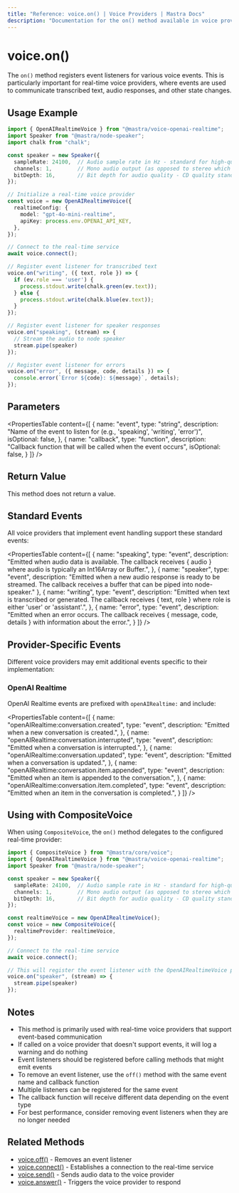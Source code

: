 ```yaml
---
title: "Reference: voice.on() | Voice Providers | Mastra Docs"
description: "Documentation for the on() method available in voice providers, which registers event listeners for voice events."
---
```


# voice.on()

The `on()` method registers event listeners for various voice events. This is particularly important for real-time voice providers, where events are used to communicate transcribed text, audio responses, and other state changes.

## Usage Example

```typescript
import { OpenAIRealtimeVoice } from "@mastra/voice-openai-realtime";
import Speaker from "@mastra/node-speaker";
import chalk from "chalk";

const speaker = new Speaker({
  sampleRate: 24100,  // Audio sample rate in Hz - standard for high-quality audio on MacBook Pro
  channels: 1,        // Mono audio output (as opposed to stereo which would be 2)
  bitDepth: 16,       // Bit depth for audio quality - CD quality standard (16-bit resolution)
});

// Initialize a real-time voice provider
const voice = new OpenAIRealtimeVoice({
  realtimeConfig: {
    model: "gpt-4o-mini-realtime",
    apiKey: process.env.OPENAI_API_KEY,
  },
});

// Connect to the real-time service
await voice.connect();

// Register event listener for transcribed text
voice.on("writing", ({ text, role }) => {
  if (ev.role === 'user') {
    process.stdout.write(chalk.green(ev.text));
  } else {
    process.stdout.write(chalk.blue(ev.text));
  }
});

// Register event listener for speaker responses
voice.on("speaking", (stream) => {
  // Stream the audio to node speaker
  stream.pipe(speaker)
});

// Register event listener for errors
voice.on("error", ({ message, code, details }) => {
  console.error(`Error ${code}: ${message}`, details);
});
```

## Parameters

<PropertiesTable
  content={[
    {
      name: "event",
      type: "string",
      description: "Name of the event to listen for (e.g., 'speaking', 'writing', 'error')",
      isOptional: false,
    },
    {
      name: "callback",
      type: "function",
      description: "Callback function that will be called when the event occurs",
      isOptional: false,
    }
  ]}
/>

## Return Value

This method does not return a value.

## Standard Events

All voice providers that implement event handling support these standard events:

<PropertiesTable
  content={[
    {
      name: "speaking",
      type: "event",
      description: "Emitted when audio data is available. The callback receives { audio } where audio is typically an Int16Array or Buffer.",
    },
    {
      name: "speaker",
      type: "event",
      description: "Emitted when a new audio response is ready to be streamed. The callback receives a buffer that can be piped into node-speaker."
    },
    {
      name: "writing",
      type: "event",
      description: "Emitted when text is transcribed or generated. The callback receives { text, role } where role is either 'user' or 'assistant'.",
    },
    {
      name: "error",
      type: "event",
      description: "Emitted when an error occurs. The callback receives { message, code, details } with information about the error.",
    }
  ]}
/>

## Provider-Specific Events

Different voice providers may emit additional events specific to their implementation:

### OpenAI Realtime

OpenAI Realtime events are prefixed with `openAIRealtime:` and include:

<PropertiesTable
  content={[
    {
      name: "openAIRealtime:conversation.created",
      type: "event",
      description: "Emitted when a new conversation is created.",
    },
    {
      name: "openAIRealtime:conversation.interrupted",
      type: "event",
      description: "Emitted when a conversation is interrupted.",
    },
    {
      name: "openAIRealtime:conversation.updated",
      type: "event",
      description: "Emitted when a conversation is updated.",
    },
    {
      name: "openAIRealtime:conversation.item.appended",
      type: "event",
      description: "Emitted when an item is appended to the conversation.",
    },
    {
      name: "openAIRealtime:conversation.item.completed",
      type: "event",
      description: "Emitted when an item in the conversation is completed.",
    }
  ]}
/>

## Using with CompositeVoice

When using `CompositeVoice`, the `on()` method delegates to the configured real-time provider:

```typescript
import { CompositeVoice } from "@mastra/core/voice";
import { OpenAIRealtimeVoice } from "@mastra/voice-openai-realtime";
import Speaker from "@mastra/node-speaker";

const speaker = new Speaker({
  sampleRate: 24100,  // Audio sample rate in Hz - standard for high-quality audio on MacBook Pro
  channels: 1,        // Mono audio output (as opposed to stereo which would be 2)
  bitDepth: 16,       // Bit depth for audio quality - CD quality standard (16-bit resolution)
});

const realtimeVoice = new OpenAIRealtimeVoice();
const voice = new CompositeVoice({
  realtimeProvider: realtimeVoice,
});

// Connect to the real-time service
await voice.connect();

// This will register the event listener with the OpenAIRealtimeVoice provider
voice.on("speaker", (stream) => {
  stream.pipe(speaker)
});
```

## Notes

- This method is primarily used with real-time voice providers that support event-based communication
- If called on a voice provider that doesn't support events, it will log a warning and do nothing
- Event listeners should be registered before calling methods that might emit events
- To remove an event listener, use the `off()` method with the same event name and callback function
- Multiple listeners can be registered for the same event
- The callback function will receive different data depending on the event type
- For best performance, consider removing event listeners when they are no longer needed

## Related Methods

- [voice.off()](./voice.off) - Removes an event listener
- [voice.connect()](./voice.connect) - Establishes a connection to the real-time service
- [voice.send()](./voice.send) - Sends audio data to the voice provider
- [voice.answer()](./voice.answer) - Triggers the voice provider to respond
